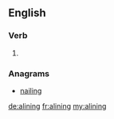 ==English==

===Verb===
{{head|en}}

# {{present participle of|aline}}

===Anagrams===
* [[nailing#English|nailing]]

[[de:alining]]
[[fr:alining]]
[[my:alining]]